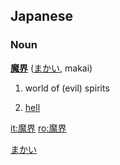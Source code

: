 ==Japanese==

===Noun===
'''[[魔]][[界]]''' ([[まかい]], makai)

# {{literally|lang=ja}} world of (evil) spirits
# [[hell]]

[[Category:Japanese nouns|まかい]]

[[it:魔界]]
[[ro:魔界]]